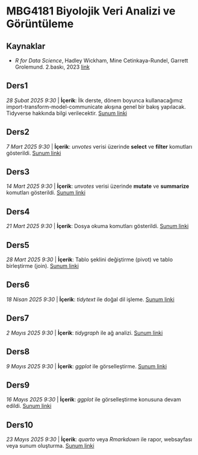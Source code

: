 # MBG4181 Biyolojik Veri Analizi ve Görüntüleme

## Kaynaklar

- *R for Data Science*,  Hadley Wickham, Mine Cetinkaya-Rundel, Garrett Grolemund. 2.baskı, 2023  [link](https://r4ds.hadley.nz/)

## Ders1

*28 Şubat 2025 9:30* | **İçerik**: İlk derste, dönem boyunca kullanacağımız import-transform-model-communicate akışına genel bir bakış yapılacak. Tidyverse hakkında bilgi verilecektir. [Sunum linki](ders01.qmd)

## Ders2

*7 Mart 2025 9:30* | **İçerik**: *unvotes* verisi üzerinde **select** ve **filter** komutları gösterildi. [Sunum linki](ders02.qmd)

## Ders3

*14 Mart 2025 9:30* | **İçerik**: *unvotes* verisi üzerinde **mutate** ve **summarize** komutları gösterildi. [Sunum linki](ders03.qmd)

## Ders4

*21 Mart 2025 9:30* | **İçerik**: Dosya okuma komutları gösterildi. [Sunum linki](ders04.qmd)

## Ders5

*28 Mart  2025 9:30* | **İçerik**: Tablo şeklini değiştirme (pivot) ve tablo birleştirme (join). [Sunum linki](ders05.qmd)

## Ders6

*18 Nisan 2025 9:30* | **İçerik**: *tidytext* ile doğal dil işleme. [Sunum linki](ders06.qmd)

## Ders7

*2 Mayıs 2025 9:30* | **İçerik**: *tidygraph* ile ağ analizi. [Sunum linki](ders07.qmd)

## Ders8

*9 Mayıs 2025 9:30* | **İçerik**: *ggplot* ile görselleştirme. [Sunum linki](ders08.qmd)

## Ders9

*16 Mayıs 2025 9:30* | **İçerik**: *ggplot* ile görselleştirme konusuna devam edildi. [Sunum linki](ders08.qmd)

## Ders10

*23 Mayıs 2025 9:30* | **İçerik**: *quarto* veya *Rmarkdown* ile rapor, websayfası veya sunum oluşturma. [Sunum linki](ders09.qmd)

